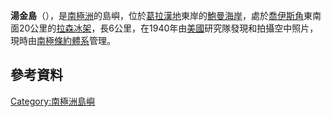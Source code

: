 {{coord|67|49|S|65|3|W|display=title}}

'''湯金島'''（{{lang-en|Tonkin Island}}），是[[南極洲|南極洲]]的島嶼，位於[[葛拉漢地|葛拉漢地]]東岸的[[鮑曼海岸|鮑曼海岸]]，處於[[喬伊斯角|喬伊斯角]]東南面20公里的[[拉森冰架|拉森冰架]]，長6公里，在1940年由[[美國|美國]]研究隊發現和拍攝空中照片，現時由[[南極條約體系|南極條約體系]]管理。

==參考資料==
{{usgs-gazetteer}}

{{DEFAULTSORT:Tonkin Island}}
[[Category:南極洲島嶼|Category:南極洲島嶼]]


{{BowmanCoast-geo-stub}}